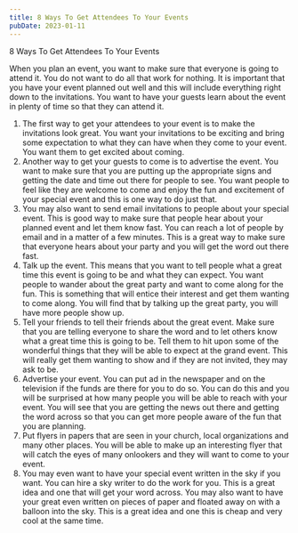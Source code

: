 ```yaml
---
title: 8 Ways To Get Attendees To Your Events
pubDate: 2023-01-11
---
```


8 Ways To Get Attendees To Your Events

When you plan an event, you want to make sure that everyone is going to attend it. You do not want to do all that work for nothing.  It is important that you have your event planned out well and this will include everything right down to the invitations. You want to have your guests learn about the event in plenty of time so that they can attend it.  
1. The first way to get your attendees to your event is to make the invitations look great. You want your invitations to be exciting and bring some expectation to what they can have when they come to your event. You want them to get excited about coming.  
2. Another way to get your guests to come is to advertise the event. You want to make sure that you are putting up the appropriate signs and getting the date and time out there for people to see. You want people to feel like they are welcome to come and enjoy the fun and excitement of your special event and this is one way to do just that.
3. You may also want to send email invitations to people about your special event. This is good way to make sure that people hear about your planned event and let them know fast. You can reach a lot of people by email and in a matter of a few minutes. This is a great way to make sure that everyone hears about your party and you will get the word out there fast.
4. Talk up the event. This means that you want to tell people what a great time this event is going to be and what they can expect. You want people to wander about the great party and want to come along for the fun. This is something that will entice their interest and get them wanting to come along. You will find that by talking up the great party, you will have more people show up.
5. Tell your friends to tell their friends about the great event.  Make sure that you are telling everyone to share the word and to let others know what a great time this is going to be.  Tell them to hit upon some of the wonderful things that they will be able to expect at the grand event. This will really get them wanting to show and if they are not invited, they may ask to be.
6. Advertise your event. You can put ad in the newspaper and on the television if the funds are there for you to do so. You can do this and you will be surprised at how many people you will be able to reach with your event. You will see that you are getting the news out there and getting the word across so that you can get more people aware of the fun that you are planning.
7. Put flyers in papers that are seen in your church, local organizations and many other places. You will be able to make up an interesting flyer that will catch the eyes of many onlookers and they will want to come to your event. 
8. You may even want to have your special event written in the sky if you want. You can hire a sky writer to do the work for you.  This is a great idea and one that will get your word across.  You may also want to have your great even written on pieces of paper and floated away on with a balloon into the sky. This is a great idea and one this is cheap and very cool at the same time.